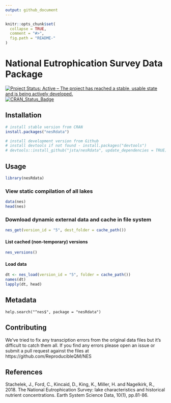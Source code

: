 ```yaml
---
output: github_document
---
```


<!-- README.md is generated from README.Rmd. Please edit that file -->

```r
knitr::opts_chunk$set(
  collapse = TRUE,
  comment = "#>",
  fig.path = "README-"
)
```

# National Eutrophication Survey Data Package

[![Project Status: Active – The project has reached a stable, usable state and is being actively developed.](http://www.repostatus.org/badges/latest/active.svg)](http://www.repostatus.org/#active)
[![CRAN_Status_Badge](http://www.r-pkg.org/badges/version/nesRdata)](https://cran.r-project.org/package=nesRdata)

## Installation

```r
# install stable version from CRAN
install.packages("nesRdata")

# install development version from Github
# install devtools if not found - install.packages("devtools")
# devtools::install_github("jsta/nesRdata", update_dependencies = TRUE)
```


## Usage

```r
library(nesRdata)
```

### View static compilation of all lakes

```r
data(nes)
head(nes)
```

### Download dynamic external data and cache in file system

```r
nes_get(version_id = "5", dest_folder = cache_path())
```

#### List cached (non-temporary) versions

```r
nes_versions()
```

#### Load data

```r
dt <- nes_load(version_id = "5", folder = cache_path())
names(dt)
lapply(dt, head)
```

## Metadata

`help.search("^nes$", package = "nesRdata")`

## Contributing

We’ve tried to fix any transciption errors from the original data files but it’s difficult to catch them all. If you find any errors please open an issue or submit a pull request against the files at https://github.com/ReproducibleQM/NES

## References

Stachelek, J., Ford, C., Kincaid, D., King, K., Miller, H. and Nagelkirk, R., 2018. The National Eutrophication Survey: lake characteristics and historical nutrient concentrations. Earth System Science Data, 10(1), pp.81-86.
